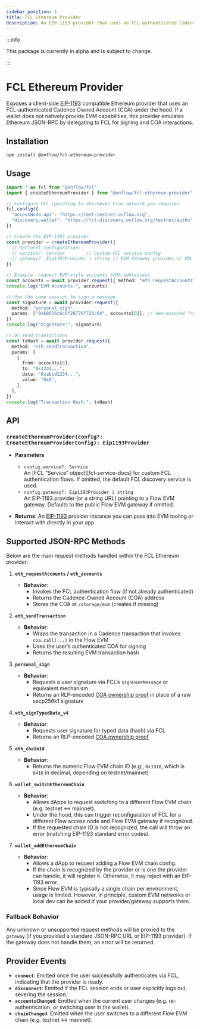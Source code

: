```yaml
---
sidebar_position: 1
title: FCL Ethereum Provider
description: An EIP-1193 provider that uses an FCL-authenticated Cadence Owned Account (COA) under the hood.
---
```


:::info

This package is currently in alpha and is subject to change.

:::

# FCL Ethereum Provider

Exposes a client-side [EIP-1193](https://eips.ethereum.org/EIPS/eip-1193) compatible Ethereum provider that uses an FCL-authenticated Cadence Owned Account (COA) under the hood.
If a wallet does not natively provide EVM capabilities, this provider emulates Ethereum JSON-RPC by delegating to FCL for signing and COA interactions.

## Installation

```bash
npm install @onflow/fcl-ethereum-provider
```

## Usage

```ts
import * as fcl from "@onflow/fcl"
import { createEthereumProvider } from "@onflow/fcl-ethereum-provider"

// Configure FCL (pointing to whichever Flow network you require)
fcl.config({
  "accessNode.api": "https://rest-testnet.onflow.org",
  "discovery.wallet": "https://fcl-discovery.onflow.org/testnet/authn",
})

// Create the EIP-1193 provider
const provider = createEthereumProvider({
  // Optional configuration:
  // service?: Service        // Custom FCL service config
  // gateway?: Eip1193Provider | string // EVM Gateway provider or URL
})

// Example: request EVM-style accounts (COA addresses)
const accounts = await provider.request({ method: "eth_requestAccounts" })
console.log("EVM Accounts:", accounts)

// Use the same session to sign a message
const signature = await provider.request({
  method: "personal_sign",
  params: ["0x68656c6c6f20776f726c64", accounts[0]], // hex-encoded "hello world"
})
console.log("Signature:", signature)

// Or send transactions
const txHash = await provider.request({
  method: "eth_sendTransaction",
  params: [
    {
      from: accounts[0],
      to: "0x1234...",
      data: "0xabcd1234...",
      value: "0x0",
    },
  ],
})
console.log("Transaction Hash:", txHash)
```

## API

### `createEthereumProvider(config?: CreateEthereumProviderConfig): Eip1193Provider`

- **Parameters**
    - `config.service?: Service`  
      An [FCL “Service” object][fcl-service-docs] for custom FCL authentication flows. If omitted, the default FCL discovery service is used.
    - `config.gateway?: Eip1193Provider | string`  
      An EIP-1193 provider (or a string URL) pointing to a Flow EVM gateway. Defaults to the public Flow EVM gateway if omitted.

- **Returns**: An [EIP-1193](https://eips.ethereum.org/EIPS/eip-1193) provider instance you can pass into EVM tooling or interact with directly in your app.

## Supported JSON-RPC Methods

Below are the main request methods handled within the FCL Ethereum provider:

1. **`eth_requestAccounts` / `eth_accounts`**
    - **Behavior**:
        - Invokes the FCL authentication flow (if not already authenticated)
        - Returns the Cadence-Owned Account (COA) address
        - Stores the COA at `/storage/evm` (creates if missing)

2. **`eth_sendTransaction`**
    - **Behavior**:
        - Wraps the transaction in a Cadence transaction that invokes `coa.call(...)` in the Flow EVM
        - Uses the user’s authenticated COA for signing
        - Returns the resulting EVM transaction hash

3. **`personal_sign`**
    - **Behavior**:
        - Requests a user signature via FCL’s `signUserMessage` or equivalent mechanism
        - Returns an RLP-encoded [COA ownership proof](https://github.com/onflow/flow-go/blob/master/fvm/evm/types/proof.go#L139) in place of a raw secp256k1 signature

4. **`eth_signTypedData_v4`**
    - **Behavior**:
        - Requests user signature for typed data (hash) via FCL
        - Returns an RLP-encoded [COA ownership proof](https://github.com/onflow/flow-go/blob/master/fvm/evm/types/proof.go#L139)

5. **`eth_chainId`**
    - **Behavior**:
        - Returns the numeric Flow EVM chain ID (e.g., `0x1910`, which is `6416` in decimal, depending on testnet/mainnet)

6. **`wallet_switchEthereumChain`**
    - **Behavior**:
        - Allows dApps to request switching to a different Flow EVM chain (e.g. testnet <-> mainnet).
        - Under the hood, this can trigger reconfiguration of FCL for a different Flow access node and Flow EVM gateway if recognized.
        - If the requested chain ID is not recognized, the call will throw an error (matching EIP-1193 standard error codes).

7. **`wallet_addEthereumChain`**
    - **Behavior**:
        - Allows a dApp to request adding a Flow EVM chain config.
        - If the chain is recognized by the provider or is one the provider can handle, it will register it. Otherwise, it may reject with an EIP-1193 error.
        - Since Flow EVM is typically a single chain per environment, usage is limited. However, in principle, custom EVM networks or local dev can be added if your provider/gateway supports them.

### Fallback Behavior

Any unknown or unsupported request methods will be proxied to the `gateway` (if you provided a standard JSON-RPC URL or EIP-1193 provider). If the gateway does not handle them, an error will be returned.

## Provider Events

- **`connect`**: Emitted once the user successfully authenticates via FCL, indicating that the provider is ready.
- **`disconnect`**: Emitted if the FCL session ends or user explicitly logs out, severing the session.
- **`accountsChanged`**: Emitted when the current user changes (e.g. re-authentication, or switching user in the wallet).
- **`chainChanged`**: Emitted when the user switches to a different Flow EVM chain (e.g. testnet <-> mainnet).